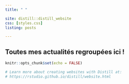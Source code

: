 ```yaml
---
title: " "

site: distill::distill_website
css: [styles.css]
listing: posts

---
```

<div class='index-title' style="">
# Toutes mes actualités regroupées ici !
</div>
```r
knitr::opts_chunk$set(echo = FALSE)

# Learn more about creating websites with Distill at:
# https://rstudio.github.io/distill/website.html

```

